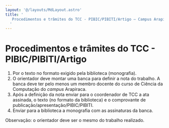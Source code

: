 ```yaml
---
layout: '@/layouts/MdLayout.astro'
title: '
   Procedimentos e trâmites do TCC - PIBIC/PIBITI/Artigo — Campus Arapiraca
  '
---
```




Procedimentos e trâmites do TCC - PIBIC/PIBITI/Artigo
=====================================================








1. Por o texto no formato exigido pela biblioteca (monografia).
2. O orientador deve montar uma banca para definir a nota do trabalho. A banca deve ter pelo menos um membro docente do curso de Ciência da Computação do
 *campus* 
 Arapiraca.
3. Após a definição da nota enviar para o coordenador de TCC a ata assinada, o texto (no formato da biblioteca) e o comprovante de publicação/apresentação/PIBIC/PIBITI.
4. Enviar para a biblioteca a monografia com as assinaturas da banca.



 Observação: o orientador deve ser o mesmo do trabalho realizado.
 















